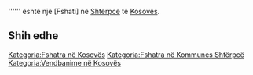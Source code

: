 {{Fshat në 
 | Emri                = Ručućeva Mahala
 | Emri (Rasa dhanore) = 
 | Figura              = 
 | Shteti              = Kosovës
 | Komuna              = Shtërpcë
 | Kodi postar         = 
 | Sipërfaqja          = 
 | Popullsia           = 0
 | Regj. i popullsisë  = 
 | Dend. e popullsisë  = 
 | Faqja zyrtare       = 
 <!--- Koordinatat ----> 
 | Gjerësia            = 42.28833
 | Gjatësia            = 21.06889
 | Lartësia            = 
}}
'''''' është një [Fshati] në [[ Shtërpcë ]] të [[ Kosovës ]].

<!-- == Gjeografia == -->
<!-- == Historia == -->
<!-- == Demografia == -->
== Shih edhe ==
{{Komuna Shtërpcë}}
{{Kosovo-Administrata-Cung}}

[[Kategoria:Fshatra në Kosovës]]
[[Kategoria:Fshatra në Kommunes Shtërpcë]]
[[Kategoria:Vendbanime në Kosovës]]